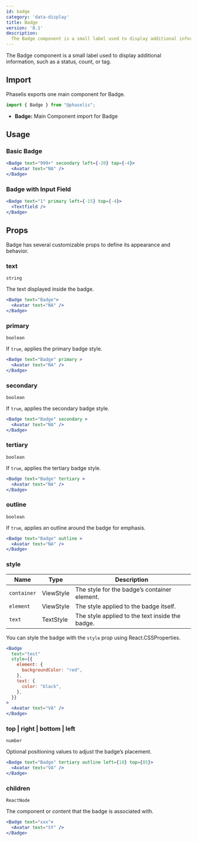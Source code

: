 ```yaml
---
id: badge
category: 'data-display'
title: Badge
version: '0.1'
description:
  The Badge component is a small label used to display additional information, such as a status, count, or tag.
---
```


The Badge component is a small label used to display additional information, such as a status, count, or tag.

## Import

Phaselis exports one main component for Badge.

```js
import { Badge } from "@phaselis";
```

- **Badge:** Main Component import for Badge

## Usage

### Basic Badge

```jsx
<Badge text="999+" secondary left={-20} top={-4}>
  <Avatar text="NA" />
</Badge>
```

### Badge with Input Field

```jsx
<Badge text="1" primary left={-15} top={-4}>
  <Textfield />
</Badge>
```

## Props

Badge has several customizable props to define its appearance and behavior.

### text
`string`

The text displayed inside the badge.

```jsx
<Badge text="Badge">
  <Avatar text="NA" />
</Badge> 
```

### primary
`boolean`

If `true`, applies the primary badge style.

```jsx
<Badge text="Badge" primary >
  <Avatar text="NA" />
</Badge> 
```

### secondary
`boolean`

If `true`, applies the secondary badge style.

```jsx
<Badge text="Badge" secondary >
  <Avatar text="NA" />
</Badge> 
```

### tertiary
`boolean`

If `true`, applies the tertiary badge style.

```jsx
<Badge text="Badge" tertiary >
  <Avatar text="NA" />
</Badge> 
```

### outline
`boolean`

If `true`, applies an outline around the badge for emphasis.

```jsx
<Badge text="Badge" outline >
  <Avatar text="NA" />
</Badge> 
```

### style
| Name | Type | Description |
| ---- | ---- | ----  | 
| `container` | ViewStyle | The style for the badge’s container element. |
| `element` | ViewStyle | The style applied to the badge itself. |
| `text` | TextStyle | The style applied to the text inside the badge. |

You can style the badge with the `style` prop using React.CSSProperties.



```jsx  
<Badge
  text="test"
  style={{
    element: {
      backgroundColor: "red",
    },
    text: {
      color: "black",
    },
  }}
>
  <Avatar text="VA" />
</Badge>
```

### top | right | bottom | left 
`number`

Optional positioning values to adjust the badge’s placement.

```jsx
<Badge text="Badge" tertiary outline left={10} top={85}>
  <Avatar text="VA" />
</Badge>
```

### children
`ReactNode`

The component or content that the badge is associated with.

```jsx
<Badge text="xxx">
  <Avatar text="SY" />
</Badge>
```
